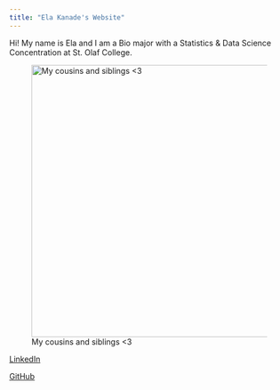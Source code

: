 ```yaml
---
title: "Ela Kanade's Website"
---
```


Hi! My name is Ela and I am a Bio major with a Statistics & Data Science Concentration at St. Olaf College.

![My cousins and siblings \<3](images/834f0fc6-d819-4efa-80cd-0e1f8cb9acbf.JPG){fig-align="center" width="489"}

[LinkedIn](https://www.linkedin.com/in/ela-kanade-129485301/){style="pink"}

[GitHub](https://github.com/Ela-Kanade)
